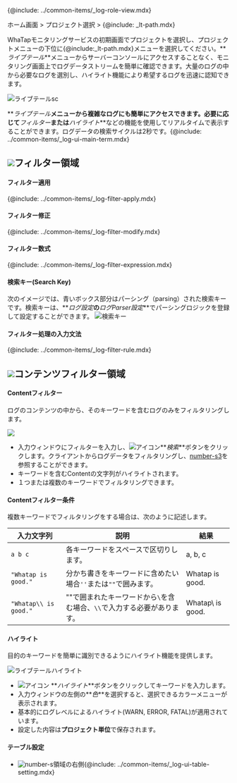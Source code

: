 {@include: ../common-items/_log-role-view.mdx}

ホーム画面 > プロジェクト選択 > {@include: _lt-path.mdx}

WhaTapモニタリングサービスの初期画面でプロジェクトを選択し、プロジェクトメニューの下位に{@include:\_lt-path.mdx}メニューを選択してください。**_ライブテール_**メニューからサーバーコンソールにアクセスすることなく、モニタリング画面上でログデータストリームを簡単に確認できます。大量のログの中から必要なログを選別し、ハイライト機能により希望するログを迅速に認知できます。 

![ライブテールsc](/img/log-live-tail.png)

**_ライブテール_**メニューから複雑なログにも簡単にアクセスできます。必要に応じて**_フィルター_**または**_ハイライト_**などの機能を使用してリアルタイムで表示することができます。ログデータの検索サイクルは2秒です。{@include: ../common-items/_log-ui-main-term.mdx}

## ![](/img/number-01.png)フィルター領域

#### フィルター適用

{@include: ../common-items/_log-filter-apply.mdx} 

#### フィルター修正

{@include: ../common-items/_log-filter-modify.mdx}

#### フィルター数式

{@include: ../common-items/_log-filter-expression.mdx}

#### 検索キー(Search Key)

次のイメージでは、青いボックス部分はパーシング（parsing）された検索キーです。検索キーは、**_ログ設定_**の**_ログParser設定_**でパーシングロジックを登録して設定することができます。
![検索キー](https://img.whatap.io/media/images/livetail_007_parsed_key.png)

#### フィルター処理の入力文法

{@include: ../common-items/_log-filter-rule.mdx} 

## ![](/img/number-02.png)コンテンツフィルター領域

#### Contentフィルター

ログのコンテンツの中から、そのキーワードを含むログのみをフィルタリングします。 

![](https://img.whatap.io/media/images/livetail_008_contents_filter.png)

-   入力ウィンドウにフィルターを入力し、![アイコン](/img/ic-search.svg)**_検索_**ボタンをクリックします。クライアントからログデータをフィルタリングし、[number-s3](/img/number-03.png)を参照することができます。 
-   キーワードを含むContentの文字列がハイライトされます。
-   １つまたは複数のキーワードでフィルタリングできます。

<!-- whatap is good~whatap is the best -->

#### Contentフィルター条件

複数キーワードでフィルタリングをする場合は、次のように記述します。

| 入力文字列                 | 説明                                       | 結果                |
| --------------------- | ---------------------------------------- | ----------------- |
| `a b c`               | 各キーワードをスペースで区切りします。                      | a, b, c           |
| `"Whatap is good."`   | 分かち書きをキーワードに含めたい場合`''`または`""`で囲みます。      | Whatap is good.   |
| `"Whatap\\ is good."` | ""で囲まれたキーワードから`\`を含む場合、`\\`で入力する必要があります。 | Whatap\\ is good. |

#### ハイライト

目的のキーワードを簡単に識別できるようにハイライト機能を提供します。

![ライブテールハイライト](/img/lt-highlight.png)

-   ![アイコン](/img/ic-highlight.svg) **_ハイライト_**ボタンをクリックしてキーワードを入力します。 
-   入力ウィンドウの左側の**_色_**を選択すると、選択できるカラーメニューが表示されます。 
-   基本的にログレベルによるハイライト(<span class='logwr'>WARN</span>, <span class='loger'>ERROR</span>, <span class='logft'>FATAL</span>)が適用されています。   
-   設定した内容は**プロジェクト単位**で保存されます。  

#### テーブル設定

-   ![number-s](/img/number-02.png)領域の右側{@include: ../common-items/_log-ui-table-setting.mdx}
